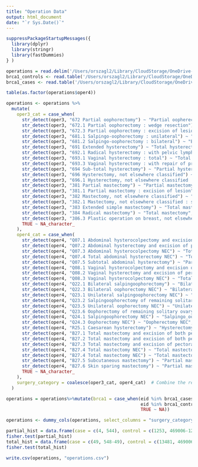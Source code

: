 ```yaml
---
title: "Operation Data"
output: html_document
date: "`r Sys.Date()`"
---
```

```r
suppressPackageStartupMessages({
  library(dplyr)
  library(stringr)
  library(fastDummies)
} )
```

```r
operations = read.delim('/Users/orszagl2/Library/CloudStorage/OneDrive-NationalInstitutesofHealth/Genetics/BRCA1_BRCA2/BRCA_operation_051525.txt')
brca1_controls <- read.table('/Users/orszagl2/Library/CloudStorage/OneDrive-NationalInstitutesofHealth/Genetics/BRCA1_BRCA2/ukbb_brca1_control.txt', header=TRUE)
brca1_cases <- read.table('/Users/orszagl2/Library/CloudStorage/OneDrive-NationalInstitutesofHealth/Genetics/BRCA1_BRCA2/ukbb_brca1_case.txt', header=TRUE)
```

```r
table(as.factor(operations$oper4))
```


```r
operations <- operations %>%
  mutate(
    oper3_cat = case_when(
      str_detect(oper3, "672 Partial oophorectomy") ~ "Partial oopherectomy",
      str_detect(oper3, "672.1 Partial oophorectomy : wedge resection") ~ "Partial oopherectomy",
      str_detect(oper3, "672.3 Partial oophorectomy : excision of lesion") ~ "Partial oopherectomy",
      str_detect(oper3, "681.1 Salpingo-oophorectomy : unilateral") ~ "Unilateral salpingo_oopherectomy",
      str_detect(oper3, "681.2 Salpingo-oophorectomy : bilateral") ~ "Bilateral salpingo_oopherectomy",
      str_detect(oper3, "691 Extended hysterectomy") ~ "Total hysterectomy",
      str_detect(oper3, "692.1 Radical hysterectomy : with pelvic lymphadenectomy") ~ "Total hysterectomy",
      str_detect(oper3, "693.1 Vaginal hysterectomy : total") ~ "Total hysterectomy",
      str_detect(oper3, "693.3 Vaginal hysterectomy : with repair of prolapse") ~ "Total hysterectomy",
      str_detect(oper3, "694 Sub-total hysterectomy") ~ "Partial hysterectomy",
      str_detect(oper3, "696 Hysterectomy, not elsewhere classified") ~ "Hysterectomy (other/NEC)",
      str_detect(oper3, "696.1 Hysterectomy, not elsewhere classified : total hysterectomy") ~ "Total hysterectomy",
      str_detect(oper3, "381 Partial mastectomy") ~ "Partial mastectomy",
      str_detect(oper3, "381.1 Partial mastectomy : excision of lesion") ~ "Partial mastectomy",
      str_detect(oper3, "382 Mastectomy, not elsewhere classified") ~ "Mastectomy (Type Unknown)",
      str_detect(oper3, "382.1 Mastectomy, not elsewhere classified : simple mastectomy") ~ "Total mastectomy",
      str_detect(oper3, "383 Extended simple mastectomy") ~ "Total mastectomy",
      str_detect(oper3, "384 Radical mastectomy") ~ "Total mastectomy",
      str_detect(oper3, "386.3 Plastic operation on breast, not elsewhere classified : reconstruction after mastectomy, prosthesis") ~ "Breast Reconstruction",
      TRUE ~ NA_character_
    ),
    oper4_cat = case_when(
      str_detect(oper4, "Q07.1 Abdominal hysterocolpectomy and excision of periuterine tissue") ~ "Total hysterectomy",
      str_detect(oper4, "Q07.2 Abdominal hysterectomy and excision of periuterine tissue NEC") ~ "Total hysterectomy",
      str_detect(oper4, "Q07.3 Abdominal hysterocolpectomy NEC") ~ "Total hysterectomy",
      str_detect(oper4, "Q07.4 Total abdominal hysterectomy NEC") ~ "Total hysterectomy",
      str_detect(oper4, "Q07.5 Subtotal abdominal hysterectomy") ~ "Partial hysterectomy",
      str_detect(oper4, "Q08.1 Vaginal hysterocolpectomy and excision of periuterine tissue") ~ "Total hysterectomy",
      str_detect(oper4, "Q08.2 Vaginal hysterectomy and excision of periuterine tissue NEC") ~ "Total hysterectomy",
      str_detect(oper4, "Q08.3 Vaginal hysterocolpectomy NEC") ~ "Total hysterectomy",
      str_detect(oper4, "Q22.1 Bilateral salpingoophorectomy") ~ "Bilateral salpingo_oopherectomy",
      str_detect(oper4, "Q22.3 Bilateral oophorectomy NEC") ~ "Bilateral oopherectomy",
      str_detect(oper4, "Q23.1 Unilateral salpingoophorectomy NEC") ~ "Unilateral salpingo_oopherectomy",
      str_detect(oper4, "Q23.2 Salpingoophorectomy of remaining solitary fallopian tube and ovary") ~ "Unilateral salpingo_oopherectomy",
      str_detect(oper4, "Q23.5 Unilateral oophorectomy NEC") ~ "Unilateral oopherectomy",
      str_detect(oper4, "Q23.6 Oophorectomy of remaining solitary ovary NEC") ~ "Unilateral oopherectomy",
      str_detect(oper4, "Q24.1 Salpingoophorectomy NEC") ~ "Salpingo_oopherectomy NEC",
      str_detect(oper4, "Q24.3 Oophorectomy NEC") ~ "Oopherectomy NEC",
      str_detect(oper4, "R25.1 Caesarean hysterectomy") ~ "Hysterectomy (other/NEC)",
      str_detect(oper4, "B27.1 Total mastectomy and excision of both pectoral muscles and part of chest wall") ~ "Total mastectomy",
      str_detect(oper4, "B27.2 Total mastectomy and excision of both pectoral muscles NEC") ~ "Total mastectomy",
      str_detect(oper4, "B27.3 Total mastectomy and excision of pectoralis minor muscle") ~ "Total mastectomy",
      str_detect(oper4, "B27.4 Total mastectomy NEC") ~ "Total mastectomy",
      str_detect(oper4, "B27.4 Total mastectomy NEC") ~ "Total mastectomy",
      str_detect(oper4, "B27.5 Subcutaneous mastectomy") ~ "Partial mastectomy",
      str_detect(oper4, "B27.6 Skin sparing mastectomy") ~ "Partial mastectomy",
      TRUE ~ NA_character_
    ),
    surgery_category = coalesce(oper3_cat, oper4_cat)  # Combine the results into a single column
  )
```


```r
operations = operations%>%mutate(brca1 = case_when(eid %in% brca1_cases$eid ~ "case",
                                                   eid %in% brca1_controls$eid ~ "control",
                                                   TRUE ~ NA))
```

```r
operations <- dummy_cols(operations, select_columns = "surgery_category", remove_first_dummy = FALSE, remove_selected_columns = FALSE)
```

```r
partial_hist = data.frame(case = c(4, 544), control = c(1253, 469006-1253))
fisher.test(partial_hist)
total_hist = data.frame(case = c(49, 548-49), control = c(13481, 469006-13481))
fisher.test(total_hist)
```

```r
write.csv(operations, "operations.csv")
```


